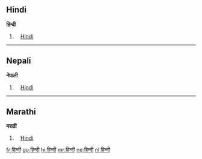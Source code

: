 == Hindi ==
'''हिन्दी'''

# [[Hindi]]

----

== Nepali ==
'''नेपाली'''

# [[Hindi]]

----

== Marathi ==
'''मराठी'''

# [[Hindi]]

[[fr:हिन्दी]]
[[gu:हिन्दी]]
[[hi:हिन्दी]]
[[mr:हिन्दी]]
[[ne:हिन्दी]]
[[nl:हिन्दी]]